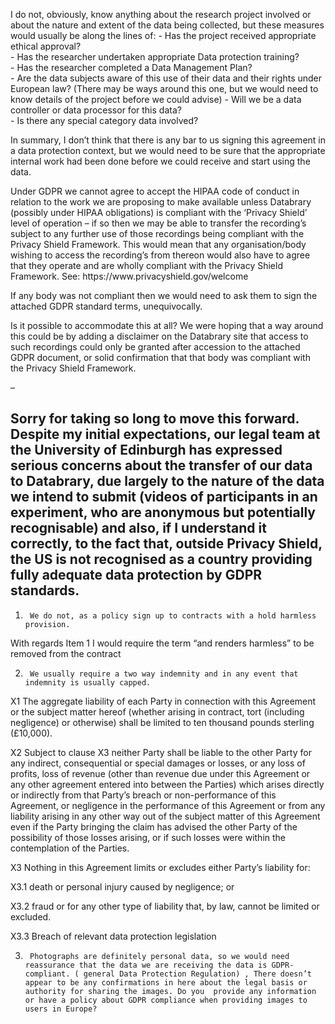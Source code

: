 I do not, obviously, know anything about the research project involved or about the nature and extent of the data being collected, but these measures would usually be along the lines of:
- Has the project received appropriate ethical approval?  
- Has the researcher undertaken appropriate Data protection training?  
- Has the researcher completed a Data Management Plan?  
- Are the data subjects aware of this use of their data and their rights under European law? (There may be ways around this one, but we would need to know details of the project before we could advise)
- Will we be a data controller or data processor for this data?  
- Is there any special category data involved?  

In summary, I don’t think that there is any bar to us signing this agreement in a data protection context, but we would need to be sure that the appropriate internal work had been done before we could receive and start using the data.



Under GDPR we cannot agree to accept the HIPAA code of conduct in relation to the work we are proposing to make available unless Databrary (possibly under HIPAA obligations) is compliant with the ‘Privacy Shield’ level of operation – if so then we may be able to transfer the recording’s subject to any further use of those recordings being compliant with the Privacy Shield Framework. This would mean that any organisation/body wishing to access the recording’s from thereon would also have to agree that they operate and are wholly compliant with the Privacy Shield Framework. See: https://www.privacyshield.gov/welcome

If any body was not compliant then we would need to ask them to sign the attached GDPR standard terms, unequivocally.

Is it possible to accommodate this at all? We were hoping that a way around this could be by adding a disclaimer on the Databrary site that access to such recordings could only be granted after accession to the attached GDPR document, or solid confirmation that that body was compliant with the Privacy Shield Framework.


--

Sorry for taking so long to move this forward. Despite my initial expectations, our legal team at the University of Edinburgh has expressed serious concerns about the transfer of our data to Databrary, due largely to the nature of the data we intend to submit (videos of participants in an experiment, who are anonymous but potentially recognisable) and also, if I understand it correctly, to the fact that, outside Privacy Shield, the US is not recognised as a country providing fully adequate data protection by GDPR standards. 
--

1)      We do not, as a policy sign up to contracts with a hold harmless provision.

With regards Item 1 I would require the term “and renders harmless” to be removed from the contract

2)      We usually require a two way indemnity and in any event that indemnity is usually capped.


X1           The aggregate liability of each Party in connection with this Agreement or the subject matter hereof (whether arising in contract, tort (including negligence) or otherwise) shall be limited to ten thousand pounds sterling (£10,000).

X2           Subject to clause X3 neither Party shall be liable to the other Party for any indirect, consequential or special damages or losses, or any loss of profits, loss of revenue (other than revenue due under this Agreement or any other agreement entered into between the Parties) which   arises directly or indirectly from that Party’s breach or non-performance of this Agreement, or negligence in the performance of this Agreement or from any liability arising in any other way out of the subject matter of this Agreement even if the Party bringing the claim has advised the other Party of the possibility of those losses arising, or if such losses were within the contemplation of the Parties.

X3           Nothing in this Agreement limits or excludes either Party’s liability for:

X3.1       death or personal injury caused by negligence; or

X3.2       fraud or for any other type of liability that, by law, cannot be limited or excluded.

X3.3       Breach of relevant data protection legislation



3)      Photographs are definitely personal data, so we would need reassurance that the data we are receiving the data is GDPR-compliant. ( general Data Protection Regulation) , There doesn’t appear to be any confirmations in here about the legal basis or authority for sharing the images. Do you  provide any information or have a policy about GDPR compliance when providing images to users in Europe?
